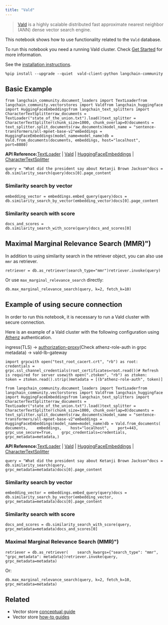 ```yaml
---
title: "Vald"
---
```


> [Vald](https://github.com/vdaas/vald) is a highly scalable distributed fast approximate nearest neighbor (ANN) dense vector search engine.

This notebook shows how to use functionality related to the `Vald` database.

To run this notebook you need a running Vald cluster. Check [Get Started](https://github.com/vdaas/vald#get-started) for more information.

See the [installation instructions](https://github.com/vdaas/vald-client-python#install).

```
%pip install --upgrade --quiet  vald-client-python langchain-community
```

## Basic Example

```
from langchain_community.document_loaders import TextLoaderfrom langchain_community.vectorstores import Valdfrom langchain_huggingface import HuggingFaceEmbeddingsfrom langchain_text_splitters import CharacterTextSplitterraw_documents = TextLoader("state_of_the_union.txt").load()text_splitter = CharacterTextSplitter(chunk_size=1000, chunk_overlap=0)documents = text_splitter.split_documents(raw_documents)model_name = "sentence-transformers/all-mpnet-base-v2"embeddings = HuggingFaceEmbeddings(model_name=model_name)db = Vald.from_documents(documents, embeddings, host="localhost", port=8080)
```

**API Reference:**[TextLoader](https://python.langchain.com/api_reference/community/document_loaders/langchain_community.document_loaders.text.TextLoader.html) | [Vald](https://python.langchain.com/api_reference/community/vectorstores/langchain_community.vectorstores.vald.Vald.html) | [HuggingFaceEmbeddings](https://python.langchain.com/api_reference/huggingface/embeddings/langchain_huggingface.embeddings.huggingface.HuggingFaceEmbeddings.html) | [CharacterTextSplitter](https://python.langchain.com/api_reference/text_splitters/character/langchain_text_splitters.character.CharacterTextSplitter.html)

```
query = "What did the president say about Ketanji Brown Jackson"docs = db.similarity_search(query)docs[0].page_content
```

### Similarity search by vector

```
embedding_vector = embeddings.embed_query(query)docs = db.similarity_search_by_vector(embedding_vector)docs[0].page_content
```

### Similarity search with score

```
docs_and_scores = db.similarity_search_with_score(query)docs_and_scores[0]
```

## Maximal Marginal Relevance Search (MMR)")

In addition to using similarity search in the retriever object, you can also use `mmr` as retriever.

```
retriever = db.as_retriever(search_type="mmr")retriever.invoke(query)
```

Or use `max_marginal_relevance_search` directly:

```
db.max_marginal_relevance_search(query, k=2, fetch_k=10)
```

## Example of using secure connection

In order to run this notebook, it is necessary to run a Vald cluster with secure connection.

Here is an example of a Vald cluster with the following configuration using [Athenz](https://github.com/AthenZ/athenz) authentication.

ingress(TLS) -> [authorization-proxy](https://github.com/AthenZ/authorization-proxy)(Check athenz-role-auth in grpc metadata) -> vald-lb-gateway

```
import grpcwith open("test_root_cacert.crt", "rb") as root:    credentials = grpc.ssl_channel_credentials(root_certificates=root.read())# Refresh is required for server usewith open(".ztoken", "rb") as ztoken:    token = ztoken.read().strip()metadata = [(b"athenz-role-auth", token)]
```

```
from langchain_community.document_loaders import TextLoaderfrom langchain_community.vectorstores import Valdfrom langchain_huggingface import HuggingFaceEmbeddingsfrom langchain_text_splitters import CharacterTextSplitterraw_documents = TextLoader("state_of_the_union.txt").load()text_splitter = CharacterTextSplitter(chunk_size=1000, chunk_overlap=0)documents = text_splitter.split_documents(raw_documents)model_name = "sentence-transformers/all-mpnet-base-v2"embeddings = HuggingFaceEmbeddings(model_name=model_name)db = Vald.from_documents(    documents,    embeddings,    host="localhost",    port=443,    grpc_use_secure=True,    grpc_credentials=credentials,    grpc_metadata=metadata,)
```

**API Reference:**[TextLoader](https://python.langchain.com/api_reference/community/document_loaders/langchain_community.document_loaders.text.TextLoader.html) | [Vald](https://python.langchain.com/api_reference/community/vectorstores/langchain_community.vectorstores.vald.Vald.html) | [HuggingFaceEmbeddings](https://python.langchain.com/api_reference/huggingface/embeddings/langchain_huggingface.embeddings.huggingface.HuggingFaceEmbeddings.html) | [CharacterTextSplitter](https://python.langchain.com/api_reference/text_splitters/character/langchain_text_splitters.character.CharacterTextSplitter.html)

```
query = "What did the president say about Ketanji Brown Jackson"docs = db.similarity_search(query, grpc_metadata=metadata)docs[0].page_content
```

### Similarity search by vector

```
embedding_vector = embeddings.embed_query(query)docs = db.similarity_search_by_vector(embedding_vector, grpc_metadata=metadata)docs[0].page_content
```

### Similarity search with score

```
docs_and_scores = db.similarity_search_with_score(query, grpc_metadata=metadata)docs_and_scores[0]
```

### Maximal Marginal Relevance Search (MMR)")

```
retriever = db.as_retriever(    search_kwargs={"search_type": "mmr", "grpc_metadata": metadata})retriever.invoke(query, grpc_metadata=metadata)
```

Or:

```
db.max_marginal_relevance_search(query, k=2, fetch_k=10, grpc_metadata=metadata)
```

## Related

* Vector store [conceptual guide](/src/oss/concepts/vectorstores)
* Vector store [how-to guides](/src/oss/how_to/#vector-stores)
